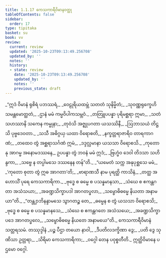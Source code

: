 ```yaml
---
title: 1.1.17 ကေသကာရီဝိမာနဝတ္ထု
tableOfContents: false
sidebar:
  order: 17
type: tipitaka
basket: su
book: vv
review:
  current: review
  updated: '2025-10-23T09:13:49.256708'
  updated_by: ''
  notes: ''
  history:
  - state: review
    date: '2025-10-23T09:13:49.256708'
    updated_by: ''
    notes: ''
    previous_state: draft
---
```



<ReviewStatus review={frontmatter.review} showDetails={true} />

<HypothesisAnnotation frontmatter={frontmatter} />

<DynamicBreadcrumb />

<Division number="150" book="vv" e="ch" v="19" p="20">

<Paragraph number="167" type="verses" book="vv">
_“ဣဒံ ဝိမာနံ ရုစိရံ ပဘဿရံ,_  
_ဝေဠုရိယထမ္ဘံ သတတံ သုနိမ္မိတံ;_  
_သုဝဏ္ဏရုက္ခေဟိ သမန္တမောတ္ထတံ,_  
_ဌာနံ မမံ ကမ္မဝိပါကသမ္ဘဝံ._  

</Paragraph>

</Division>
<Division number="151" book="vv" e="ch" v="19" p="20">

<Paragraph number="168" type="verses" book="vv">
_တတြူပပန္နာ ပုရိမစ္ဆရာ ဣမာ,_  
_သတံ သဟဿာနိ သကေန ကမ္မုနာ;_  
_တုဝံသိ အဇ္ဈုပဂတာ ယသဿိနီ,_  
_ဩဘာသယံ တိဋ္ဌသိ ပုဗ္ဗဒေဝတာ._  

</Paragraph>

</Division>
<Division number="152" book="vv" e="ch" v="19" p="20">

<Paragraph number="169" type="verses" book="vv">
_သသီ အဓိဂ္ဂယှ ယထာ ဝိရောစတိ,_  
_နက္ခတ္တရာဇာရိဝ တာရကာဂဏံ;_  
_တထေဝ တွံ အစ္ဆရာသင်္ဂဏံ ဣမံ,_  
_ဒဒ္ဒလ္လမာနာ ယသသာ ဝိရောစသိ._  

</Paragraph>

</Division>
<Division number="153" book="vv" e="ch" v="19" p="20">

<Paragraph number="170" type="verses" book="vv">
_ကုတော နု အာဂမ္မ အနောမဒဿနေ,_  
ဥပပန္နာ တွံ ဘဝနံ မမံ ဣဒံ;_  
_ဗြဟ္မံဝ ဒေဝါ တိဒသာ သဟိန္ဒကာ,_  
_သဗ္ဗေ န တပ္ပါမသေ ဒဿနေန တန်”တိ._  

</Paragraph>

</Division>
<Division number="154" book="vv" e="ch" v="19" p="20">

<Paragraph number="171" type="verses" book="vv">
_“ယမေတံ သက္က အနုပုစ္ဆသေ မမံ,_  
_‘ကုတော စုတာ တွံ ဣဓ အာဂတာ’တိ;_  
_ဗာရာဏသီ နာမ ပုရတ္ထိ ကာသိနံ,_  
_တတ္ထ အဟောသိံ ပုရေ ကေသကာရိကာ._  

</Paragraph>

</Division>
<Division number="155" book="vv" e="ch" v="19" p="21">

<Paragraph number="172" type="verses" book="vv">
_ဗုဒ္ဓေ စ ဓမ္မေ စ ပသန္နမာနသာ,_  
_သံဃေ စ ဧကန္တဂတာ အသံသယာ;_  
_အခဏ္ဍသိက္ခာပဒါ အာဂတပ္ဖလာ,_  
_သမ္ဗောဓိဓမ္မေ နိယတာ အနာမယာ”တိ._  

</Paragraph>

</Division>
<Division number="156" book="vv" e="ch" v="19" p="21">

<Paragraph number="173" type="verses" book="vv">
_“တန္တျာဘိနန္ဒာမသေ သွာဂတဉ္စ တေ,_  
_ဓမ္မေန စ တွံ ယသသာ ဝိရောစသိ;_  
_ဗုဒ္ဓေ စ ဓမ္မေ စ ပသန္နမာနသေ,_  
_သံဃေ စ ဧကန္တဂတေ အသံသယေ;_  
_အခဏ္ဍသိက္ခာပဒေ အာဂတပ္ဖလေ,_  
_သမ္ဗောဓိဓမ္မေ နိယတေ အနာမယေ”တိ._  


</Paragraph>
</Division>

<Paragraph number="174" type="center" book="vv">
ကေသကာရီဝိမာနံ သတ္တရသမံ.



</Paragraph>

<Paragraph number="175" type="center" book="vv">
တဿုဒ္ဒါနံ


</Paragraph>

<Paragraph number="176" type="verses" book="vv">
_ပဉ္စ ပီဌာ တယော နာဝါ,_  
_ဒီပတိလဒက္ခိဏာ ဒွေ;_  
_ပတိ ဒွေ သုဏိသာ ဥတ္တရာ,_  
_သိရိမာ ကေသကာရိကာ;_  
_ဝဂ္ဂေါ တေန ပဝုစ္စတီတိ._  


</Paragraph>

<Paragraph number="177" type="center" book="vv">
ဣတ္ထိဝိမာနေ ပဌမော ဝဂ္ဂေါ.
</Paragraph>